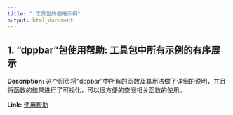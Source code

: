 ```yaml
---
title: " 工具包的使用示例"
output: html_document
---
```






## 1. "dppbar"包使用帮助: 工具包中所有示例的有序展示

**Description:** 这个网页将“dppbar”中所有的函数及其用法做了详细的说明，并且将函数的结果进行了可视化，可以很方便的查阅相关函数的使用。

**Link:** [使用帮助](https://https://icssai.github.io/HelpPage/Vignettes/vignette1.html)


